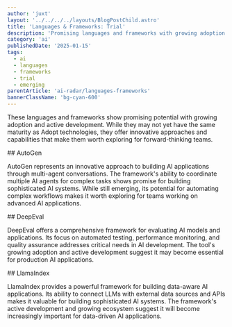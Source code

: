 ```yaml
---
author: 'juxt'
layout: '../../../../layouts/BlogPostChild.astro'
title: 'Languages & Frameworks: Trial'
description: 'Promising languages and frameworks with growing adoption and active development'
category: 'ai'
publishedDate: '2025-01-15'
tags:
  - ai
  - languages
  - frameworks
  - trial
  - emerging
parentArticle: 'ai-radar/languages-frameworks'
bannerClassName: 'bg-cyan-600'
---
```


These languages and frameworks show promising potential with growing adoption and active development. While they may not yet have the same maturity as Adopt technologies, they offer innovative approaches and capabilities that make them worth exploring for forward-thinking teams.

<div data-radar='true' data-meta='{"label":"AutoGen"}' />
## AutoGen

AutoGen represents an innovative approach to building AI applications through multi-agent conversations. The framework's ability to coordinate multiple AI agents for complex tasks shows promise for building sophisticated AI systems. While still emerging, its potential for automating complex workflows makes it worth exploring for teams working on advanced AI applications.

<div data-radar='true' data-meta='{"label":"DeepEval"}' />
## DeepEval

DeepEval offers a comprehensive framework for evaluating AI models and applications. Its focus on automated testing, performance monitoring, and quality assurance addresses critical needs in AI development. The tool's growing adoption and active development suggest it may become essential for production AI applications.

<div data-radar='true' data-meta='{"label":"LlamaIndex"}' />
## LlamaIndex

LlamaIndex provides a powerful framework for building data-aware AI applications. Its ability to connect LLMs with external data sources and APIs makes it valuable for building sophisticated AI systems. The framework's active development and growing ecosystem suggest it will become increasingly important for data-driven AI applications.
